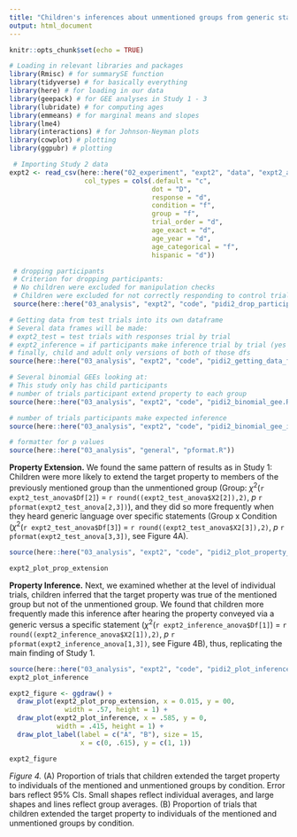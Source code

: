 ```yaml
---
title: "Children's inferences about unmentioned groups from generic statements - Study 2"
output: html_document
---
```

```r
knitr::opts_chunk$set(echo = TRUE)

# Loading in relevant libraries and packages
library(Rmisc) # for summarySE function
library(tidyverse) # for basically everything
library(here) # for loading in our data
library(geepack) # for GEE analyses in Study 1 - 3
library(lubridate) # for computing ages
library(emmeans) # for marginal means and slopes
library(lme4)
library(interactions) # for Johnson-Neyman plots
library(cowplot) # plotting
library(ggpubr) # plotting
```

```r
 # Importing Study 2 data 
expt2 <- read_csv(here::here("02_experiment", "expt2", "data", "expt2_allparticipants.csv"),
                   col_types = cols(.default = "c",
                                    dot = "D",
                                    response = "d",
                                    condition = "f",
                                    group = "f",
                                    trial_order = "d",
                                    age_exact = "d",
                                    age_year = "d",
                                    age_categorical = "f",
                                    hispanic = "d"))
``` 


```r
 # dropping participants 
 # Criterion for dropping participants: 
 # No children were excluded for manipulation checks 
 # Children were excluded for not correctly responding to control trials in pragmatic task 
 source(here::here("03_analysis", "expt2", "code", "pidi2_drop_participants.R")) 
``` 

```r
# Getting data from test trials into its own dataframe
# Several data frames will be made:
# expt2_test = test trials with responses trial by trial
# expt2_inference = if participants make inference trial by trial (yes to mentioned, no to un mentioned) 
# finally, child and adult only versions of both of those dfs
source(here::here("03_analysis", "expt2", "code", "pidi2_getting_data_from_test_trials.R"))
```

```r
# Several binomial GEEs looking at:
# This study only has child participants
# number of trials participant extend property to each group
source(here::here("03_analysis", "expt2", "code", "pidi2_binomial_gee.R"))

# number of trials participants make expected inference
source(here::here("03_analysis", "expt2", "code", "pidi2_binomial_gee_inf.R"))
```

```r
# formatter for p values 
source(here::here("03_analysis", "general", "pformat.R"))
```

**Property Extension.** We found the same pattern of results as in Study 1: Children were more likely to extend the target property to members of the previously mentioned group than the unmentioned group (Group: $\chi^2$(`r expt2_test_anova$Df[2]`) = `r round((expt2_test_anova$X2[2]),2)`, *p* `r pformat(expt2_test_anova[2,3])`), and they did so more frequently when they heard generic language over specific statements (Group x Condition ($\chi^2$(`r expt2_test_anova$Df[3]`) = `r round((expt2_test_anova$X2[3]),2)`, *p* `r pformat(expt2_test_anova[3,3])`, see Figure 4A). 


```r
source(here::here("03_analysis", "expt2", "code", "pidi2_plot_property_extension.R")) 

expt2_plot_prop_extension
```

**Property Inference.** Next, we examined whether at the level of individual trials, children inferred that the target property was true of the mentioned group but not of the 
unmentioned group. We found that children more frequently made this inference after hearing the property conveyed via a generic versus a specific statement ($\chi^2$(`r expt2_inference_anova$Df[1]`) = `r round((expt2_inference_anova$X2[1]),2)`, *p* `r pformat(expt2_inference_anova[1,3])`, see Figure 4B), thus, replicating the main finding of Study 1. 


```r
source(here::here("03_analysis", "expt2", "code", "pidi2_plot_inference.R")) 
expt2_plot_inference
```


```r
expt2_figure <- ggdraw() +
  draw_plot(expt2_plot_prop_extension, x = 0.015, y = 00, 
              width = .57, height = 1) +
  draw_plot(expt2_plot_inference, x = .585, y = 0, 
            width = .415, height = 1) +
  draw_plot_label(label = c("A", "B"), size = 15,
                  x = c(0, .615), y = c(1, 1))
```

```r
expt2_figure
```

*Figure 4.* (A) Proportion of trials that children extended the target property to individuals of the mentioned and unmentioned groups by condition. Error bars reflect 95% CIs. Small shapes reflect individual averages, and large shapes and lines reflect group averages. (B) Proportion of trials that children extended the target property to individuals of the mentioned and unmentioned groups by condition. 


